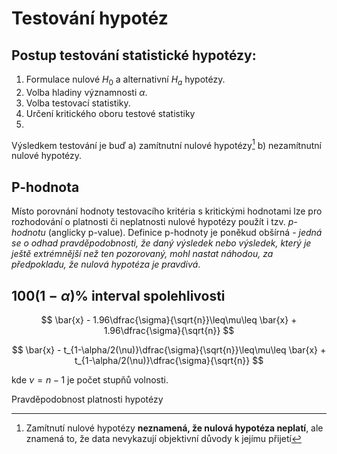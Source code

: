 # Testování hypotéz

## Postup testování statistické hypotézy:

1.  Formulace nulové $H_0$ a alternativní $H_a$ hypotézy.\
2.  Volba hladiny významnosti $\alpha$.\
3.  Volba testovací statistiky.\
4.  Určení kritického oboru testové statistiky
5.  

Výsledkem testování je buď a) zamítnutní nulové hypotézy[^07_testovani-1] b) nezamítnutní nulové hypotézy.

[^07_testovani-1]: Zamítnutí nulové hypotézy **neznamená, že nulová hypotéza neplatí**, ale znamená to, že data nevykazují objektivní důvody k jejímu přijetí

## P-hodnota

Místo porovnání hodnoty testovacího kritéria s kritickými hodnotami lze pro rozhodování o platnosti či neplatnosti nulové hypotézy použít i tzv. *p-hodnotu* (anglicky p-value). Definice p-hodnoty je poněkud obšírná - *jedná se o odhad pravděpodobnosti, že daný výsledek nebo výsledek, který je ještě extrémnější než ten pozorovaný, mohl nastat náhodou, za předpokladu, že nulová hypotéza je pravdivá*.

## $100(1-\alpha)\%$ interval spolehlivosti

$$
\bar{x} - 1.96\dfrac{\sigma}{\sqrt{n}}\leq\mu\leq \bar{x} + 1.96\dfrac{\sigma}{\sqrt{n}}
$$

$$
\bar{x} - t_{1-\alpha/2(\nu)}\dfrac{\sigma}{\sqrt{n}}\leq\mu\leq \bar{x} + t_{1-\alpha/2(\nu)}\dfrac{\sigma}{\sqrt{n}}
$$

kde $\nu=n-1$ je počet stupňů volnosti.



Pravděpodobnost platnosti hypotézy
